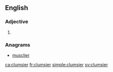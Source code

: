 ==English==

===Adjective===
{{head|en}}

# {{en-comparative of|clumsy}}

===Anagrams===
* [[musclier#English|musclier]]

[[ca:clumsier]]
[[fr:clumsier]]
[[simple:clumsier]]
[[sv:clumsier]]